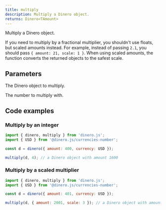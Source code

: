 ```yaml
---
title: multiply
description: Multiply a Dinero object.
returns: Dinero<TAmount>
---
```


Multiply a Dinero object.

If you need to multiply by a fractional multiplier, you shouldn't use floats, but scaled amounts instead. For example, instead of passing `2.1`, you should pass `{ amount: 21, scale: 1 }`. When using scaled amounts, the function converts the returned objects to the safest scale.

## Parameters

<Parameters>

<Parameter name="multiplicand" type="Dinero<TAmount>" required={true}>

The Dinero object to multiply.

</Parameter>

<Parameter name="multiplier" type="ScaledAmount<TAmount> | TAmount" required={true}>

The number to multiply with.

</Parameter>

</Parameters>

## Code examples

### Multiply by an integer

```js
import { dinero, multiply } from 'dinero.js';
import { USD } from '@dinero.js/currencies-number';

const d = dinero({ amount: 400, currency: USD });

multiply(d, 4); // a Dinero object with amount 1600
```

### Multiply by a scaled multiplier

```js
import { dinero, multiply } from 'dinero.js';
import { USD } from '@dinero.js/currencies-number';

const d = dinero({ amount: 401, currency: USD });

multiply(d, { amount: 2001, scale: 3 }); // a Dinero object with amount 802401 and scale 5
```
